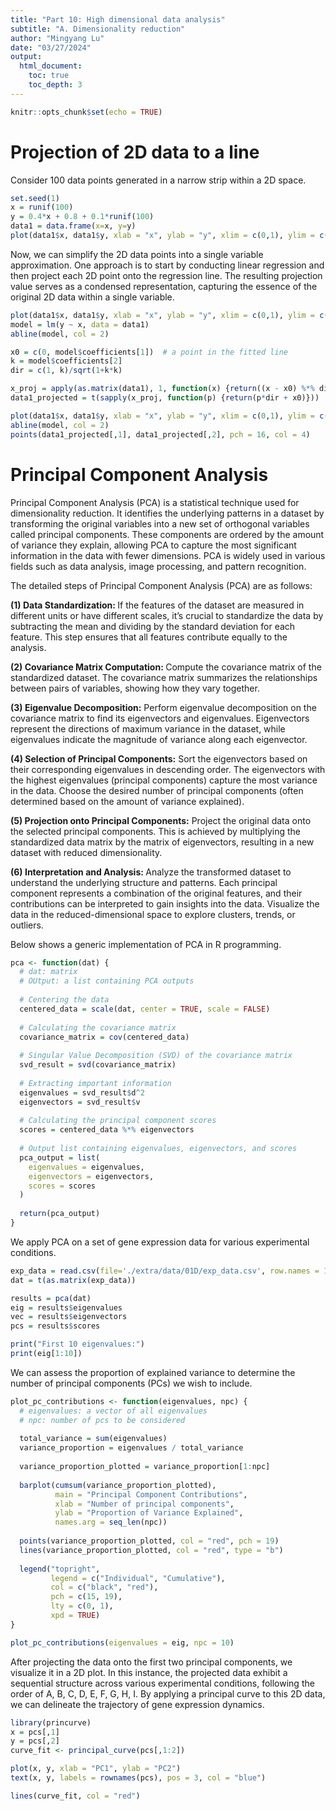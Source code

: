 ```yaml
---
title: "Part 10: High dimensional data analysis"
subtitle: "A. Dimensionality reduction"
author: "Mingyang Lu"
date: "03/27/2024"
output: 
  html_document:
    toc: true
    toc_depth: 3
---
```


```r
knitr::opts_chunk$set(echo = TRUE)
```

# Projection of 2D data to a line

Consider 100 data points generated in a narrow strip within a 2D space.

```r
set.seed(1)
x = runif(100)
y = 0.4*x + 0.8 + 0.1*runif(100)
data1 = data.frame(x=x, y=y)
plot(data1$x, data1$y, xlab = "x", ylab = "y", xlim = c(0,1), ylim = c(0.5, 1.5))
```

Now, we can simplify the 2D data points into a single variable approximation. One approach is to start by conducting linear regression and then project each 2D point onto the regression line. The resulting projection value serves as a condensed representation, capturing the essence of the original 2D data within a single variable. 

```r
plot(data1$x, data1$y, xlab = "x", ylab = "y", xlim = c(0,1), ylim = c(0.5, 1.5))
model = lm(y ~ x, data = data1)
abline(model, col = 2)

x0 = c(0, model$coefficients[1])  # a point in the fitted line
k = model$coefficients[2]
dir = c(1, k)/sqrt(1+k*k)

x_proj = apply(as.matrix(data1), 1, function(x) {return((x - x0) %*% dir)})
data1_projected = t(sapply(x_proj, function(p) {return(p*dir + x0)}))

plot(data1$x, data1$y, xlab = "x", ylab = "y", xlim = c(0,1), ylim = c(0.5, 1.5))
abline(model, col = 2)
points(data1_projected[,1], data1_projected[,2], pch = 16, col = 4)
```

# Principal Component Analysis

Principal Component Analysis (PCA) is a statistical technique used for dimensionality reduction. It identifies the underlying patterns in a dataset by transforming the original variables into a new set of orthogonal variables called principal components. These components are ordered by the amount of variance they explain, allowing PCA to capture the most significant information in the data with fewer dimensions. PCA is widely used in various fields such as data analysis, image processing, and pattern recognition.

The detailed steps of Principal Component Analysis (PCA) are as follows:

**(1) Data Standardization: ** If the features of the dataset are measured in different units or have different scales, it's crucial to standardize the data by subtracting the mean and dividing by the standard deviation for each feature. This step ensures that all features contribute equally to the analysis.

**(2) Covariance Matrix Computation: ** Compute the covariance matrix of the standardized dataset. The covariance matrix summarizes the relationships between pairs of variables, showing how they vary together.

**(3) Eigenvalue Decomposition:** Perform eigenvalue decomposition on the covariance matrix to find its eigenvectors and eigenvalues. Eigenvectors represent the directions of maximum variance in the dataset, while eigenvalues indicate the magnitude of variance along each eigenvector.

**(4) Selection of Principal Components:** Sort the eigenvectors based on their corresponding eigenvalues in descending order. The eigenvectors with the highest eigenvalues (principal components) capture the most variance in the data. Choose the desired number of principal components (often determined based on the amount of variance explained).

**(5) Projection onto Principal Components:** Project the original data onto the selected principal components. This is achieved by multiplying the standardized data matrix by the matrix of eigenvectors, resulting in a new dataset with reduced dimensionality.

**(6) Interpretation and Analysis: ** Analyze the transformed dataset to understand the underlying structure and patterns. Each principal component represents a combination of the original features, and their contributions can be interpreted to gain insights into the data. Visualize the data in the reduced-dimensional space to explore clusters, trends, or outliers.

Below shows a generic implementation of PCA in R programming.

```r
pca <- function(dat) {
  # dat: matrix
  # OUtput: a list containing PCA outputs
  
  # Centering the data
  centered_data = scale(dat, center = TRUE, scale = FALSE)
  
  # Calculating the covariance matrix
  covariance_matrix = cov(centered_data)
  
  # Singular Value Decomposition (SVD) of the covariance matrix
  svd_result = svd(covariance_matrix)
  
  # Extracting important information
  eigenvalues = svd_result$d^2
  eigenvectors = svd_result$v
  
  # Calculating the principal component scores
  scores = centered_data %*% eigenvectors
  
  # Output list containing eigenvalues, eigenvectors, and scores
  pca_output = list(
    eigenvalues = eigenvalues,
    eigenvectors = eigenvectors,
    scores = scores
  )
  
  return(pca_output)
}
```

We apply PCA on a set of gene expression data for various experimental conditions.

```r
exp_data = read.csv(file='./extra/data/01D/exp_data.csv', row.names = 1)
dat = t(as.matrix(exp_data))

results = pca(dat)
eig = results$eigenvalues
vec = results$eigenvectors
pcs = results$scores

print("First 10 eigenvalues:")
print(eig[1:10])
```

We can assess the proportion of explained variance to determine the number of principal components (PCs) we wish to include.

```r
plot_pc_contributions <- function(eigenvalues, npc) {
  # eigenvalues: a vector of all eigenvalues
  # npc: number of pcs to be considered
  
  total_variance = sum(eigenvalues)
  variance_proportion = eigenvalues / total_variance
  
  variance_proportion_plotted = variance_proportion[1:npc]
  
  barplot(cumsum(variance_proportion_plotted), 
          main = "Principal Component Contributions",
          xlab = "Number of principal components",
          ylab = "Proportion of Variance Explained",
          names.arg = seq_len(npc))
  
  points(variance_proportion_plotted, col = "red", pch = 19)
  lines(variance_proportion_plotted, col = "red", type = "b")
  
  legend("topright", 
         legend = c("Individual", "Cumulative"),
         col = c("black", "red"), 
         pch = c(15, 19), 
         lty = c(0, 1),
         xpd = TRUE)
}

plot_pc_contributions(eigenvalues = eig, npc = 10)
```

After projecting the data onto the first two principal components, we visualize it in a 2D plot. In this instance, the projected data exhibit a sequential structure across various experimental conditions, following the order of A, B, C, D, E, F, G, H, I. By applying a principal curve to this 2D data, we can delineate the trajectory of gene expression dynamics.

```r
library(princurve)
x = pcs[,1]
y = pcs[,2]
curve_fit <- principal_curve(pcs[,1:2])

plot(x, y, xlab = "PC1", ylab = "PC2")
text(x, y, labels = rownames(pcs), pos = 3, col = "blue")

lines(curve_fit, col = "red")
```